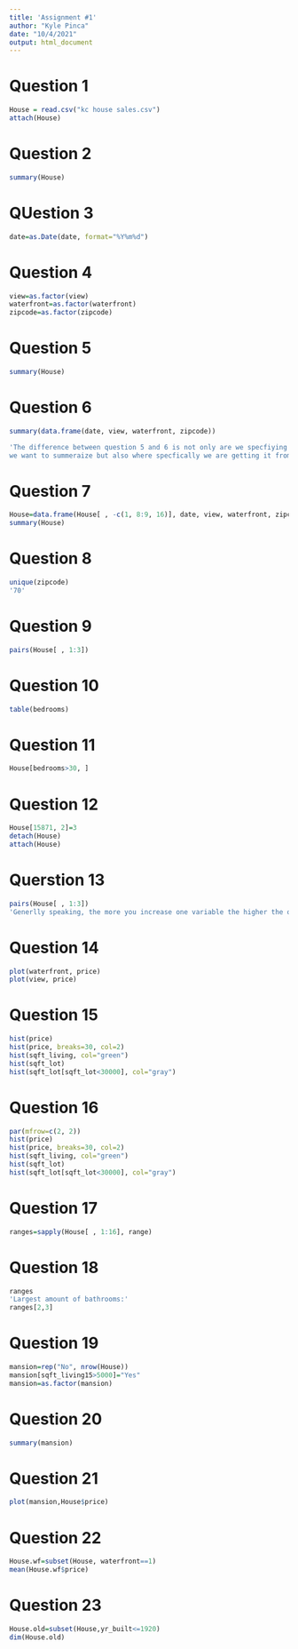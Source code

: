 ---
title: 'Assignment #1'
author: "Kyle Pinca"
date: "10/4/2021"
output: html_document
---

# Question 1
```{r}
House = read.csv("kc house sales.csv")
attach(House)
```


# Question 2
```{r}
summary(House)
```

# QUestion 3
```{r}
date=as.Date(date, format="%Y%m%d")
```


# Question 4
```{r}
view=as.factor(view)
waterfront=as.factor(waterfront)
zipcode=as.factor(zipcode)
```


# Question 5
```{r}
summary(House)
```


# Question 6
```{r}

summary(data.frame(date, view, waterfront, zipcode))

'The difference between question 5 and 6 is not only are we specfiying which coluems
we want to summeraize but also where specfically we are getting it from'
```

# Question 7
```{r}
House=data.frame(House[ , -c(1, 8:9, 16)], date, view, waterfront, zipcode)
summary(House)
```
# Question 8
```{r}
unique(zipcode)
'70'

```

# Question 9
```{r}
pairs(House[ , 1:3])
```
# Question 10
```{r}
table(bedrooms)
```
# Question 11
```{r}
House[bedrooms>30, ]
```

# Question 12
```{r}
House[15871, 2]=3 
detach(House)
attach(House)

```
# Querstion 13
```{r}
pairs(House[ , 1:3])
'Generlly speaking, the more you increase one variable the higher the others will become'
```
# Question 14
```{r}
plot(waterfront, price)
plot(view, price)
```
# Question 15
```{r}
hist(price)
hist(price, breaks=30, col=2)
hist(sqft_living, col="green")
hist(sqft_lot)
hist(sqft_lot[sqft_lot<30000], col="gray")
```
# Question 16
```{r}
par(mfrow=c(2, 2))
hist(price)
hist(price, breaks=30, col=2)
hist(sqft_living, col="green")
hist(sqft_lot)
hist(sqft_lot[sqft_lot<30000], col="gray")
```
# Question 17
```{r}
ranges=sapply(House[ , 1:16], range)
```
# Question 18
```{r}
ranges
'Largest amount of bathrooms:' 
ranges[2,3]

```
# Question 19
```{r}
mansion=rep("No", nrow(House))
mansion[sqft_living15>5000]="Yes"
mansion=as.factor(mansion)
```
# Question 20
```{r}
summary(mansion)
```
# Question 21
```{r}
plot(mansion,House$price)
```
# Question 22
```{r}
House.wf=subset(House, waterfront==1)
mean(House.wf$price)
```
# Question 23
```{r}
House.old=subset(House,yr_built<=1920)
dim(House.old)
```
